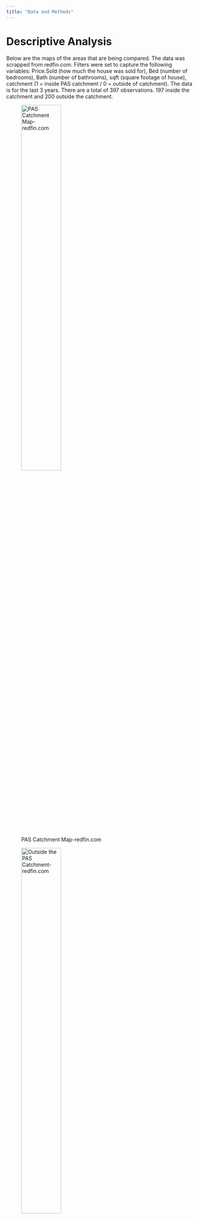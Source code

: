 ```yaml
---
title: "Data and Methods"
---
```

# Descriptive Analysis
Below are the maps of the areas that are being compared.  The data was scrapped from redfin.com.  Filters were set to capture the following variables:  Price.Sold (how much the house was sold for), Bed (number of bedrooms), Bath (number of bathrooms), sqft (square footage of house), catchment (1 = inside PAS catchment / 0 = outside of catchment).  The data is for the last 3 years.  There are a total of 397 observations.  197 inside the catchment and 200 outside the catchment.  

![PAS Catchment Map-redfin.com](images/pasmap.png){width=50%} 

![Outside the PAS Catchment-redfin.com](images/outsite.png){width=50%}


```r
summary(Price.Sold[catchment=="0"])

summary(Price.Sold[catchment=="1"])
```
From running a summary command between the two catchment groups, you can tell that the average price of a home in the catchment is more than a home outside the catchment.  Interesting point of data is that the most expensive property sold was outside the catchment at $1.5 million.  

```r
t.test(Price.Sold~catchment)
```
The Welch two sample t-test gives us the average home price outside of the catchment and inside the catchment.  The ouside average price is $362,875 while inside the catchment is $522,423.  The P-value is statistically significant.

```r
boxplot(Price.Sold ~ catchment, main="Boxplot Price.Sold In and Out of Catchment", ylab="Price.Sold", xlab="Catchment")
```

The Boxplots tell the same story, but from a visual standpoint and highlight the median and the IQR.

```r
boxplot(sqft ~ catchment, main="Boxplot of Sqft of Property In and Out of Catchment", ylab ="sqft", xlab ="Catchment")
```

Examining this boxplot helps us to understand how both groups compare in terms of the size of the properties.  If the size of the property has an effect on the price, then we should look at the size of the properties in each group.  The sqft seem to be comparable, with group 1 being larger, so homes in the catchment are slightly larger.  
While on average, the prices are higher for group 1 (in the catchment), this is not always the case as there is overlap between the two distributions.  The following section will use a regression model to test this out more formally.  It might give us more insight as to how each explanatory variable account for the overall price of the property.



# Empirical Analysis
```r
redfinlm<-lm(Price.Sold ~ Bed + Bath + sqft + catchment, data=redfin)
summary(redfinlm)
```

I chose the these explanatory variables, to be in line with other research papers that discuss housing value.  They were also Redfin's default categories while doing a search which made it much easier to scrape.  Since the intercept coefficient value doesn't tell us very much, and often doesn't, we'll skip that coefficient and go straight to the Bed coefficient.  For every unit increase in Bed, our Price.Sold value will go up $1,341.  Interestingly enought, Bathroom seem to be important in this model more than Bedrooms.  For every unit increase in Bathrooms, the Price.Sold increases by $41,640.  When the total sqft increases by one unit, it moves the Price.Sold up by $62.76.  And finally, when inside the catchment, houses seem to be worth $103,400 more.
